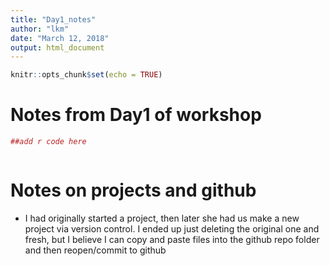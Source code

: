 ```yaml
---
title: "Day1_notes"
author: "lkm"
date: "March 12, 2018"
output: html_document
---
```


```r
knitr::opts_chunk$set(echo = TRUE)
```

# Notes from Day1 of workshop

```r
##add r code here



```

# Notes on projects and github  
* I had originally started a project, then later she had us make a new project via version control. I ended up just deleting the original one and fresh, but I believe I can copy and paste files into the github repo folder and then reopen/commit to github  
